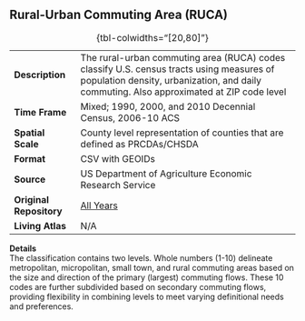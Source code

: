 ## Rural-Urban Commuting Area (RUCA)

|                         |                                                                                                                                                                                      |
|-----------------|-------------------------------------------------------|
| **Description**         | The rural-urban commuting area (RUCA) codes classify U.S. census tracts using measures of population density, urbanization, and daily commuting. Also approximated at ZIP code level |
| **Time Frame**          | Mixed; 1990, 2000, and 2010 Decennial Census, 2006-10 ACS                                                                                                                            |
| **Spatial Scale**       | County level representation of counties that are defined as PRCDAs/CHSDA                                                                                                             |
| **Format**              | CSV with GEOIDs                                                                                                                                                                      |
| **Source**              | US Department of Agriculture Economic Research Service                                                                                                                               |
| **Original Repository** | [All Years](https://www.ers.usda.gov/data-products/rural-urban-commuting-area-codes/)                                                                                                |
| **Living Atlas**        | N/A                                                                                                                                                                                  |

: {tbl-colwidths="\[20,80\]"}

**Details**\
The classification contains two levels. Whole numbers (1-10) delineate metropolitan, micropolitan, small town, and rural commuting areas based on the size and direction of the primary (largest) commuting flows. These 10 codes are further subdivided based on secondary commuting flows, providing flexibility in combining levels to meet varying definitional needs and preferences.